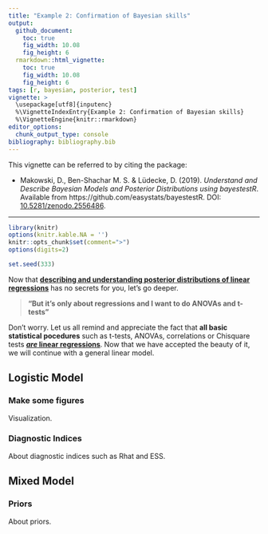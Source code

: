 ```yaml
---
title: "Example 2: Confirmation of Bayesian skills"
output: 
  github_document:
    toc: true
    fig_width: 10.08
    fig_height: 6
  rmarkdown::html_vignette:
    toc: true
    fig_width: 10.08
    fig_height: 6
tags: [r, bayesian, posterior, test]
vignette: >
  \usepackage[utf8]{inputenc}
  %\VignetteIndexEntry{Example 2: Confirmation of Bayesian skills}
  %\VignetteEngine{knitr::rmarkdown}
editor_options: 
  chunk_output_type: console
bibliography: bibliography.bib
---
```


This vignette can be referred to by citing the package:

- Makowski, D., Ben-Shachar M. S. \& Lüdecke, D. (2019). *Understand and Describe Bayesian Models and Posterior Distributions using bayestestR*. Available from https://github.com/easystats/bayestestR. DOI: [10.5281/zenodo.2556486](https://zenodo.org/record/2556486).

---

```r
library(knitr)
options(knitr.kable.NA = '')
knitr::opts_chunk$set(comment=">")
options(digits=2)

set.seed(333)
```


Now that [**describing and understanding posterior distributions of linear regressions**](https://easystats.github.io/bayestestR/articles/example1.html) has no secrets for you, let's go deeper.

> **"But it's only about regressions and I want to do ANOVAs and t-tests"**

Don't worry. Let us all remind and appreciate the fact that **all basic statistical pocedures** such as t-tests, ANOVAs, correlations or Chisquare tests [***are* linear regressions**](https://lindeloev.github.io/tests-as-linear/). Now that we have accepted the beauty of it, we will continue with a general linear model.


## Logistic Model



### Make some figures

Visualization.

### Diagnostic Indices

About diagnostic indices such as Rhat and ESS.


## Mixed Model


### Priors

About priors.
